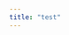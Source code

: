 ```yaml
---
title: "test"
---
```


\begin{align*}
{\mathbf X}^\top = \left[\begin{array}{rrrr} 
2 & 6 & 5 & 1\\
-2 & 6 & 4 & -7\\ 
-8 & -4 & 3 & 6 \\
6 & 9 & -7 & 7 \\
-7 & 6 & 8 & -1
\end{array}\right]
\end{align*}